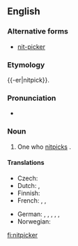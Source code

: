 ==English==

===Alternative forms===
* [[nit-picker]]

===Etymology===
{{-er|nitpick}}.

===Pronunciation===
* {{IPA|/ˈnɪt.pɪk.ə(ɹ)/}}

===Noun===
{{en-noun}}

# One who [[nitpick]]s {{gloss|finds fault in unimportant details}}.

====Translations====
{{trans-top|one who nitpicks}}
* Czech: {{t+|cs|hnidopich|m}}
* Dutch: {{t+|nl|mierenneuker}}, {{t+|nl|muggenzifter}}
* Finnish: {{t|fi|pilkunviilaaja}}
* French: {{t+|fr|pinailleur}}, {{t+|fr|coupeur de cheveux en quatre}}, {{qualifier|slang}} {{t+|fr|enculeur de mouches}}
{{trans-mid}}
* German: {{t+|de|Erbsenzähler|m}}, {{t|de|Erbsenzählerin|f}}, {{qualifier|colloquial}} {{t+|de|Korinthenkacker|m}}, {{qualifier|colloquial}} {{t|de|Korinthenkackerin|f}}, {{t+|de|Griffelspitzer|m}}, {{t|de|Griffelspitzerin|f}}
* Norwegian: {{t+|no|kverulant|m}}
{{trans-bottom}}

[[fi:nitpicker]]